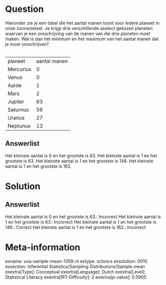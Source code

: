 Question
========

Hieronder zie je een tabel die het aantal manen toont voor iedere
planeet in onze zonnestelsel. Je krijgt drie verschillende aselect
gekozen planeten waarvan je een omschrijving van de manen van die drie
planeten moet maken. Wat is dan het minimum en het maximum van het
aantal manen dat je moet omschrijven?\
\

  ----------- --------------
  planeet     aantal manen
  Mercurius   0
  Venus       0
  Aarde       1
  Mars        2
  Jupiter     63
  Saturnus    56
  Uranus      27
  Neptunus    13
  ----------- --------------

Answerlist
----------

Het kleinste aantal is 0 en het grootste is 63.
Het kleinste aantal is 1 en het grootste is 63.
Het kleinste aantal is 1 en het grootste is 146.
Het kleinste aantal is 1 en het grootste is 162.

Solution
========

Answerlist
----------

Het kleinste aantal is 0 en het grootste is 63.: Incorrect
Het kleinste aantal is 1 en het grootste is 63.: Incorrect
Het kleinste aantal is 1 en het grootste is 146.: Correct
Het kleinste aantal is 1 en het grootste is 162.: Incorrect

Meta-information
================
exname: uva-sample-mean-1359-nl
extype: schoice
exsolution: 0010
exsection: Inferential Statistics/Sampling Distributions/Sample mean
exextra[Type]: Conceptual
exextra[Language]: Dutch
exextra[Level]: Statistical Literacy
exextra[IRT-Difficulty]: 2
exextra[p-value]: 0.5905
